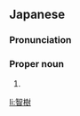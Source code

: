 ==Japanese==
{{ja-kanjitab|とも|き}}

===Pronunciation===
{{ja-pron|ともき}}

===Proper noun===
{{ja-pos|proper|ともき}}

# {{given name|male|lang=ja|sort=ともき}}

[[li:智樹]]